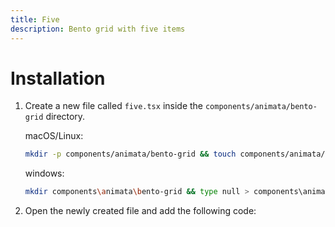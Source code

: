 ```yaml
---
title: Five
description: Bento grid with five items
---
```


<ComponentPreview name="bento-grid-five--docs" />

# Installation

1. Create a new file called `five.tsx` inside the `components/animata/bento-grid` directory.

   macOS/Linux:
   ```bash
   mkdir -p components/animata/bento-grid && touch components/animata/bento-grid/five.tsx
   ```

   windows:
   ```bash
   mkdir components\animata\bento-grid && type null > components\animata\bento-grid\five.tsx
   ```

2. Open the newly created file and add the following code:

```jsx file=<rootDir>/animata/bento-grid/five.tsx

```
